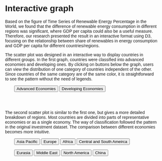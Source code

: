 # Interactive graph

Based on the figure of Time Series of Renewable Energy Percentage in the World, we found that the difference of renewable energy consumption in different regions was significant, where GDP per capita could also be a useful measure. Therefore, our research presented the result in an interactive format using D3, focusing on the relationship between share of renewables in energy consumption and GDP per capita for different countries/regions.

The scatter plot was designed in an interactive way to display countries in different groups. In the first graph, countries were classified into advanced economies and developing ones. By clicking on buttons below the graph, users can view the distribution of one category of countries independent of the other. Since countries of the same category are of the same color, it is straightforward to see the pattern without the need of legends.

<style>
  * {
    font-family: sans-serif;
  }
</style>

<div id="plot">
</div>

<div style="padding-left: 30px;">
  <p></p>
  <button type="button" onclick="adv_eco()">Advanced Economies</button>
  <button type="button" onclick="dev_eco()">Developing Economies</button>
</div>

<br><br/>

The second scatter plot is similar to the first one, but gives a more detailed breakdown of regions. Most countries are divided into parts of representative economies or as a single economy. The way of classification followed the pattern in the original investment dataset. The comparison between different economies becomes more intuitive.


<div id="plot2">
</div>

<div style="padding-left: 30px;">
  <p></p>
  <button type="button" onclick="asia_pacific()">Asia Pacific</button>
  <button type="button" onclick="europe()">Europe</button>
  <button type="button" onclick="africa()">Africa</button>
  <button type="button" onclick="s_america()">Central and South Ameirca</button>
  <br><br/>
  <button type="button" onclick="eurasia()">Eurasia</button>
  <button type="button" onclick="middle_east()">Middle East</button>
  <button type="button" onclick="north_america()">North America</button>
  <button type="button" onclick="china()">China</button>
</div>



<script src="https://cdn.jsdelivr.net/npm/d3@7"></script>
<script src="scripts/plot1.js"></script>
<script src="scripts/plot2.js"></script>

<br><br/>
<br><br/>

